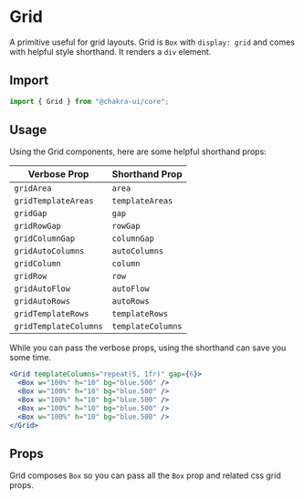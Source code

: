 

<SEO
  title="Grid"
  description="Grid is Box with `display: grid` and comes with helpful style shorthand. It renders a `div` element."
/>

# Grid

A primitive useful for grid layouts. Grid is `Box` with `display: grid` and
comes with helpful style shorthand. It renders a `div` element.

<carbon-ad></carbon-ad>

## Import

```js
import { Grid } from "@chakra-ui/core";
```

## Usage

Using the Grid components, here are some helpful shorthand props:

| Verbose Prop          | Shorthand Prop    |
| --------------------- | ----------------- |
| `gridArea`            | `area`            |
| `gridTemplateAreas`   | `templateAreas`   |
| `gridGap`             | `gap`             |
| `gridRowGap`          | `rowGap`          |
| `gridColumnGap`       | `columnGap`       |
| `gridAutoColumns`     | `autoColumns`     |
| `gridColumn`          | `column`          |
| `gridRow`             | `row`             |
| `gridAutoFlow`        | `autoFlow`        |
| `gridAutoRows`        | `autoRows`        |
| `gridTemplateRows`    | `templateRows`    |
| `gridTemplateColumns` | `templateColumns` |

While you can pass the verbose props, using the shorthand can save you some
time.

```jsx
<Grid templateColumns="repeat(5, 1fr)" gap={6}>
  <Box w="100%" h="10" bg="blue.500" />
  <Box w="100%" h="10" bg="blue.500" />
  <Box w="100%" h="10" bg="blue.500" />
  <Box w="100%" h="10" bg="blue.500" />
  <Box w="100%" h="10" bg="blue.500" />
</Grid>
```

## Props

Grid composes `Box` so you can pass all the `Box` prop and related css grid
props.
